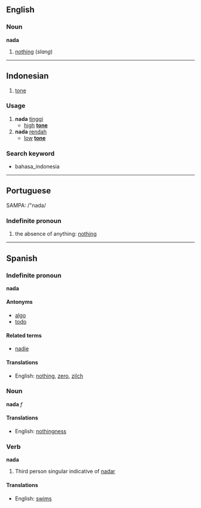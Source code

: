 == English ==

===Noun===
'''nada'''

# [[nothing]] (''slang'')

----

== Indonesian ==

# [[tone]]

=== Usage ===
# '''nada''' [[tinggi]]
#* [[high]] '''[[tone]]''' 
# '''nada''' [[rendah]]
#* [[low]] '''[[tone]]''' 

=== Search keyword ===
* bahasa_indonesia

----

==Portuguese==
SAMPA: /"nada/

===Indefinite pronoun===
# the absence of anything: [[nothing]]

----

==Spanish==

===Indefinite pronoun===

'''nada'''

====Antonyms====
*[[algo]]
*[[todo]]

====Related terms====
*[[nadie]]

====Translations====
*English: [[nothing]], [[zero]], [[zilch]]

===Noun===

'''nada''' ''f''

====Translations====
*English: [[nothingness]]

===Verb===

'''nada'''

#Third person singular indicative of [[nadar]]

====Translations====
*English: [[swims]]